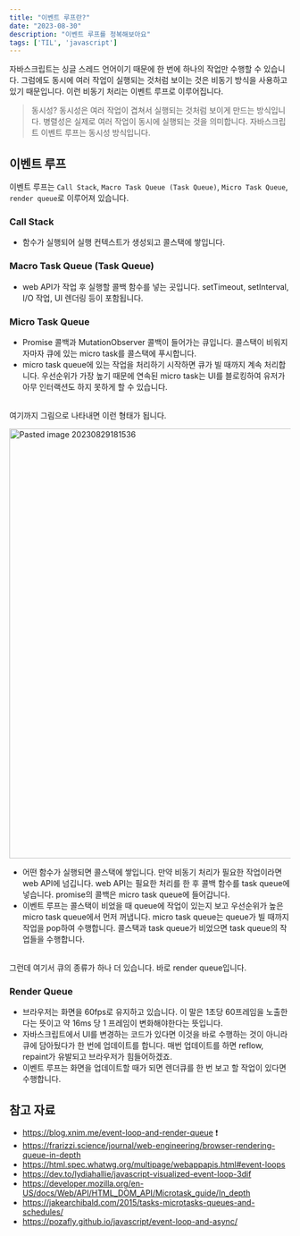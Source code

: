 ```yaml
---
title: "이벤트 루프란?"
date: "2023-08-30"
description: "이벤트 루프를 정복해보아요"
tags: ['TIL', 'javascript']
---
```


자바스크립트는 싱글 스레드 언어이기 때문에 한 번에 하나의 작업만 수행할 수 있습니다. 그럼에도 동시에 여러 작업이 실행되는 것처럼 보이는 것은 비동기 방식을 사용하고 있기 때문입니다. 이런 비동기 처리는 이벤트 루프로 이루어집니다.

> 동시성? 동시성은 여러 작업이 겹쳐서 실행되는 것처럼 보이게 만드는 방식입니다. 병렬성은 실제로 여러 작업이 동시에 실행되는 것을 의미합니다. 자바스크립트 이벤트 루프는 동시성 방식입니다.

## 이벤트 루프

이벤트 루프는 `Call Stack`, `Macro Task Queue (Task Queue)`, `Micro Task Queue`, `render queue`로 이루어져 있습니다.

### Call Stack

- 함수가 실행되어 실행 컨텍스트가 생성되고 콜스택에 쌓입니다.

### Macro Task Queue (Task Queue)

- web API가 작업 후 실행할 콜백 함수를 넣는 곳입니다. setTimeout, setInterval, I/O 작업, UI 렌더링 등이 포함됩니다.

### Micro Task Queue

- Promise 콜백과 MutationObserver 콜백이 들어가는 큐입니다. 콜스택이 비워지자마자 큐에 있는 micro task를 콜스택에 푸시합니다.
- micro task queue에 있는 작업을 처리하기 시작하면 큐가 빌 때까지 계속 처리합니다. 우선순위가 가장 높기 때문에 연속된 micro task는 UI를 블로킹하여 유저가 아무 인터랙션도 하지 못하게 할 수 있습니다.

<br />
여기까지 그림으로 나타내면 이런 형태가 됩니다.

<img
  width="769"
  alt="Pasted image 20230829181536"
  src="https://github.com/limhizy15/heeji.dev/assets/41099712/314d62d9-6f84-48b9-84d3-62c6c1141275"
/>

- 어떤 함수가 실행되면 콜스택에 쌓입니다. 만약 비동기 처리가 필요한 작업이라면 web API에 넘깁니다. web API는 필요한 처리를 한 후 콜백 함수를 task queue에 넣습니다. promise의 콜백은 micro task queue에 들어갑니다.
- 이벤트 루프는 콜스택이 비었을 때 queue에 작업이 있는지 보고 우선순위가 높은 micro task queue에서 먼저 꺼냅니다. micro task queue는 queue가 빌 때까지 작업을 pop하여 수행합니다. 콜스택과 task queue가 비었으면 task queue의 작업들을 수행합니다.

<br />
그런데 여기서 큐의 종류가 하나 더 있습니다. 바로 render queue입니다.

### Render Queue

- 브라우저는 화면을 60fps로 유지하고 있습니다. 이 말은 1초당 60프레임을 노출한다는 뜻이고 약 16ms 당 1 프레임이 변화해야한다는 뜻입니다.
- 자바스크립트에서 UI를 변경하는 코드가 있다면 이것을 바로 수행하는 것이 아니라 큐에 담아뒀다가 한 번에 업데이트를 합니다. 매번 업데이트를 하면 reflow, repaint가 유발되고 브라우저가 힘들어하겠죠.
- 이벤트 루프는 화면을 업데이트할 때가 되면 렌더큐를 한 번 보고 할 작업이 있다면 수행합니다.

## 참고 자료

- https://blog.xnim.me/event-loop-and-render-queue ❗️
- https://frarizzi.science/journal/web-engineering/browser-rendering-queue-in-depth
- https://html.spec.whatwg.org/multipage/webappapis.html#event-loops
- https://dev.to/lydiahallie/javascript-visualized-event-loop-3dif
- https://developer.mozilla.org/en-US/docs/Web/API/HTML_DOM_API/Microtask_guide/In_depth
- https://jakearchibald.com/2015/tasks-microtasks-queues-and-schedules/
- https://pozafly.github.io/javascript/event-loop-and-async/
